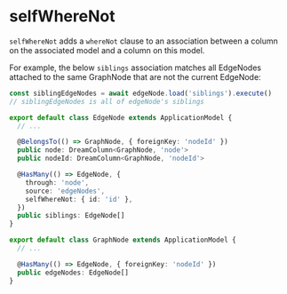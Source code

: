 # selfWhereNot

`selfWhereNot` adds a `whereNot` clause to an association between a column on the associated model and a column on this model.

For example, the below `siblings` association matches all EdgeNodes attached to the same GraphNode that are not the current EdgeNode:

```typescript
const siblingEdgeNodes = await edgeNode.load('siblings').execute()
// siblingEdgeNodes is all of edgeNode's siblings

export default class EdgeNode extends ApplicationModel {
  // ...

  @BelongsTo(() => GraphNode, { foreignKey: 'nodeId' })
  public node: DreamColumn<GraphNode, 'node'>
  public nodeId: DreamColumn<GraphNode, 'nodeId'>

  @HasMany(() => EdgeNode, {
    through: 'node',
    source: 'edgeNodes',
    selfWhereNot: { id: 'id' },
  })
  public siblings: EdgeNode[]
}

export default class GraphNode extends ApplicationModel {
  // ...

  @HasMany(() => EdgeNode, { foreignKey: 'nodeId' })
  public edgeNodes: EdgeNode[]
}
```
